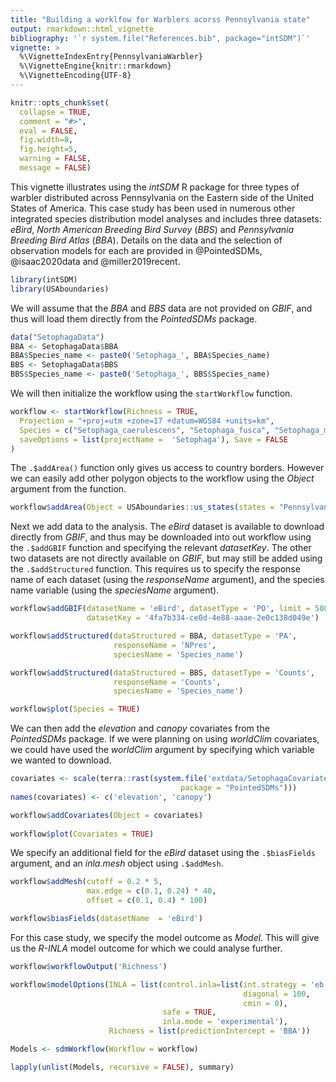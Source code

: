 ```yaml
---
title: "Building a worklfow for Warblers acorss Pennsylvania state"
output: rmarkdown::html_vignette
bibliography: '`r system.file("References.bib", package="intSDM")`'
vignette: >
  %\VignetteIndexEntry{PennsylvaniaWarbler}
  %\VignetteEngine{knitr::rmarkdown}
  %\VignetteEncoding{UTF-8}
---
```


```r
knitr::opts_chunk$set(
  collapse = TRUE,
  comment = "#>",
  eval = FALSE,
  fig.width=8, 
  fig.height=5,
  warning = FALSE,
  message = FALSE)
```

This vignette illustrates using the *intSDM* R package for three types of warbler distributed across Pennsylvania on the Eastern side of the United States of America. This case study has been used in numerous other integrated species distribution model analyses and includes three datasets: *eBird*, *North American Breeding Bird Survey* (*BBS*) and *Pennsylvania Breeding Bird Atlas* (*BBA*). Details on the data and the selection of observation models for each are provided in @PointedSDMs, @isaac2020data and @miller2019recent.

```r

library(intSDM)
library(USAboundaries)

```

We will assume that the *BBA* and *BBS* data are not provided on *GBIF*, and thus will load them directly from the *PointedSDMs* package.

```r

data("SetophagaData")
BBA <- SetophagaData$BBA
BBA$Species_name <- paste0('Setophaga_', BBA$Species_name)
BBS <- SetophagaData$BBS
BBS$Species_name <- paste0('Setophaga_', BBS$Species_name)

```

We will then initialize the workflow using the `startWorkflow` function.

```r

workflow <- startWorkflow(Richness = TRUE,
  Projection = "+proj=utm +zone=17 +datum=WGS84 +units=km",
  Species = c("Setophaga_caerulescens", "Setophaga_fusca", "Setophaga_magnolia"),
  saveOptions = list(projectName =  'Setophaga'), Save = FALSE
)

```

The `.$addArea()` function only gives us access to country borders. However we can easily add other polygon objects to the workflow using the *Object* argument from the function.

```r

workflow$addArea(Object = USAboundaries::us_states(states = "Pennsylvania"))

```

Next we add data to the analysis. The *eBird* dataset is available to download directly from *GBIF*, and thus may be downloaded into out workflow using the `.$addGBIF` function and specifying the relevant *datasetKey*. The other two datasets are not directly available on *GBIF*, but may still be added using the `.$addStructured` function. This requires us to specify the response name of each dataset (using the *responseName* argument), and the species name variable (using the *speciesName* argument).

```r

workflow$addGBIF(datasetName = 'eBird', datasetType = 'PO', limit = 5000,
                 datasetKey = '4fa7b334-ce0d-4e88-aaae-2e0c138d049e')

workflow$addStructured(dataStructured = BBA, datasetType = 'PA',
                       responseName = 'NPres', 
                       speciesName = 'Species_name')

workflow$addStructured(dataStructured = BBS, datasetType = 'Counts',
                       responseName = 'Counts', 
                       speciesName = 'Species_name')

workflow$plot(Species = TRUE)

```

We can then add the *elevation* and *canopy* covariates from the *PointedSDMs* package. If we were planning on using *worldClim* covariates, we could have used the *worldClim* argument by specifying which variable we wanted to download.

```r

covariates <- scale(terra::rast(system.file('extdata/SetophagaCovariates.tif', 
                                      package = "PointedSDMs")))
names(covariates) <- c('elevation', 'canopy')

workflow$addCovariates(Object = covariates)
  
workflow$plot(Covariates = TRUE)

```

We specify an additional field for the *eBird* dataset using the `.$biasFields` argument, and an *inla.mesh* object using `.$addMesh`.

```r

workflow$addMesh(cutoff = 0.2 * 5,
                 max.edge = c(0.1, 0.24) * 40,
                 offset = c(0.1, 0.4) * 100)

workflow$biasFields(datasetName  = 'eBird')

```

For this case study, we specify the model outcome as *Model*. This will give us the *R-INLA* model outcome for which we could analyse further.

```r

workflow$workflowOutput('Richness')

workflow$modelOptions(INLA = list(control.inla=list(int.strategy = 'eb',
                                                    diagonal = 100,
                                                    cmin = 0),
                                  safe = TRUE,
                                  inla.mode = 'experimental'),
                      Richness = list(predictionIntercept = 'BBA'))

```

```r

Models <- sdmWorkflow(Workflow = workflow)

lapply(unlist(Models, recursive = FALSE), summary)

```
